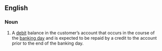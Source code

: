 ==English==

===Noun===
{{en-noun|head=[[daylight]] [[overdraft]]}}

# {{context|banking|lang=en}} A [[debit]] balance in the customer’s account that occurs in the course of the [[banking day]] and is expected to be repaid by a credit to the account prior to the end of the banking day.